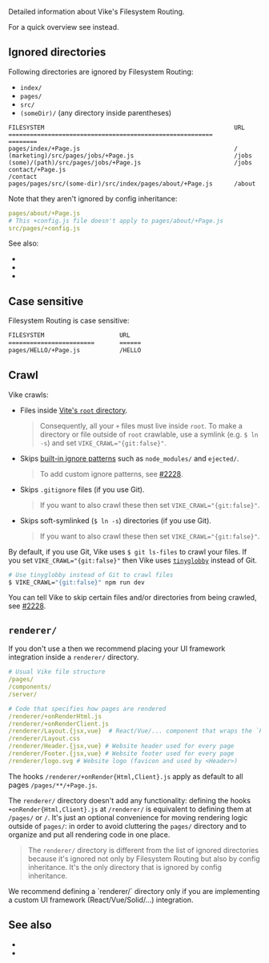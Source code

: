 
Detailed information about Vike's Filesystem Routing.

For a quick overview see <Link href="/routing#filesystem-routing" doNotInferSectionTitle /> instead.

## Ignored directories

Following directories are ignored by Filesystem Routing:
 - `index/`
 - `pages/`
 - `src/`
 - `(someDir)/` (any directory inside parentheses)

```
FILESYSTEM                                                     URL
=========================================================      ========
pages/index/+Page.js                                           /
(marketing)/src/pages/jobs/+Page.js                            /jobs
(some)/(path)/src/pages/jobs/+Page.js                          /jobs
contact/+Page.js                                               /contact
pages/pages/src/(some-dir)/src/index/pages/about/+Page.js      /about
```

Note that they aren't ignored by <Link href="/config#inheritance">config inheritance</Link>:

```yaml
pages/about/+Page.js
# This +config.js file doesn't apply to pages/about/+Page.js
src/pages/+config.js
```

See also:
 - <Link href="/routing#groups" />
 - <Link href="/routing#src" doNotInferSectionTitle />
 - <Link href="/routing#domain-driven-file-structure" />


## Case sensitive

Filesystem Routing is case sensitive:

```bash
FILESYSTEM                     URL
========================       ======
pages/HELLO/+Page.js           /HELLO
```


## Crawl

Vike crawls:
- Files inside [Vite's `root` directory](https://vitejs.dev/config/shared-options.html#root).
  > Consequently, all your <Link href="/config#files">`+` files</Link> must live inside `root`.
  > To make a directory or file outside of `root` crawlable, use a symlink (e.g. `$ ln -s`) and set `VIKE_CRAWL="{git:false}"`.
- Skips [built-in ignore patterns](https://github.com/vikejs/vike/blob/main/vike/node/plugin/plugins/importUserCode/v1-design/getVikeConfig/crawlPlusFiles/ignorePatternsBuiltIn.ts) such as `node_modules/` and `ejected/`.
  > To add custom ignore patterns, see [#2228](https://github.com/vikejs/vike/issues/2228).
- Skips `.gitignore` files (if you use Git).
  > If you want to also crawl these then set `VIKE_CRAWL="{git:false}"`.
- Skips soft-symlinked (`$ ln -s`) directories (if you use Git).
  > If you want to also crawl these then set `VIKE_CRAWL="{git:false}"`.

By default, if you use Git, Vike uses `$ git ls-files` to crawl your files. If you set `VIKE_CRAWL="{git:false}"` then Vike uses [`tinyglobby`](https://github.com/SuperchupuDev/tinyglobby) instead of Git.

```bash
# Use tinyglobby instead of Git to crawl files
$ VIKE_CRAWL="{git:false}" npm run dev
```

You can tell Vike to skip certain files and/or directories from being crawled, see [#2228](https://github.com/vikejs/vike/issues/2228).


## `renderer/`

If you don't use a <UiFrameworkExtension /> then we recommend placing your UI framework integration inside a `renderer/` directory.

```yaml
# Usual Vike file structure
/pages/
/components/
/server/

# Code that specifies how pages are rendered
/renderer/+onRenderHtml.js
/renderer/+onRenderClient.js
/renderer/Layout.{jsx,vue}  # React/Vue/... component that wraps the `Page` component
/renderer/Layout.css
/renderer/Header.{jsx,vue} # Website header used for every page
/renderer/Footer.{jsx,vue} # Website footer used for every page
/renderer/logo.svg # Website logo (favicon and used by <Header>)
```

The hooks `/renderer/+onRender{Html,Client}.js` apply as default to all pages `/pages/**/+Page.js`.

The `renderer/` directory doesn't add any functionality: defining the hooks `+onRender{Html,Client}.js` at `/renderer/` is equivalent to defining them at `/pages/` or `/`. It's just an optional convenience for moving rendering logic outside of `pages/`: in order to avoid cluttering the `pages/` directory and to organize and put all rendering code in one place.

> The `renderer/` directory is different from the <Link href="#ignored-directories">list of ignored directories</Link> because it's ignored not only by Filesystem Routing but also by <Link href="/config#inheritance">config inheritance</Link>. It's the only directory that is ignored by config inheritance.

<Warning>
We recommend defining a `renderer/` directory only if you are implementing a custom UI framework (React/Vue/Solid/...) integration.
</Warning>


## See also

 - <Link href="/routing" />
 - <Link href="/filesystemRoutingRoot" />
